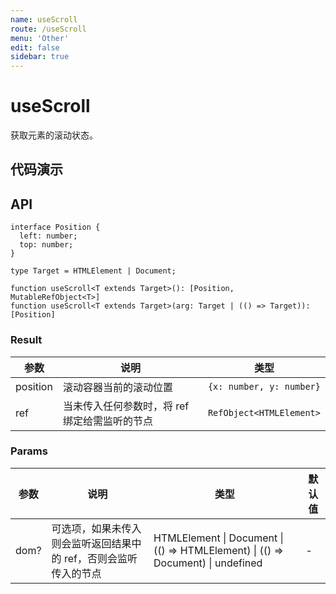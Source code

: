 ```yaml
---
name: useScroll
route: /useScroll
menu: 'Other'
edit: false
sidebar: true
---
```





# useScroll

获取元素的滚动状态。


## 代码演示

<JackBox jsCode={Demo1CodeJsx} tsCode={Demo1CodeTsx} demoName='基本用法' description='尝试滚动一下文字内容'>
  <Demo1 />
</JackBox>

<JackBox jsCode={Demo2CodeJsx} tsCode={Demo2CodeTsx} demoName='监测整页的滚动' description='尝试滚动一下页面'>
  <Demo2 />
</JackBox>

## API
```
interface Position {
  left: number;
  top: number;
}

type Target = HTMLElement | Document;

function useScroll<T extends Target>(): [Position, MutableRefObject<T>]
function useScroll<T extends Target>(arg: Target | (() => Target)): [Position]
```

### Result

| 参数 | 说明     | 类型 |
|------|----------|------|
| position | 滚动容器当前的滚动位置 | `{x: number, y: number}`  |
| ref | 当未传入任何参数时，将 ref 绑定给需监听的节点 | `RefObject<HTMLElement>` |

### Params

| 参数    | 说明                                         | 类型                   | 默认值 |
|---------|----------------------------------------------|------------------------|--------|
| dom? | 可选项，如果未传入则会监听返回结果中的 ref，否则会监听传入的节点  | HTMLElement \| Document \| (() => HTMLElement) \| (() => Document) \| undefined | -      |
